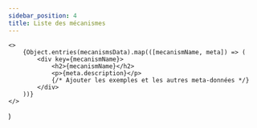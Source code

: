 ```yaml
---
sidebar_position: 4
title: Liste des mécanismes
---
```


<!-- We should find a way to better integrate this generated Markdown document
with Docusaurus navigation but I couldn't find any. I asked the question to the
Docusaurus community https://github.com/facebook/docusaurus/discussions/6009
-->


	<>
		{Object.entries(mecanismsData).map(([mecanismName, meta]) => (
			<div key={mecanismName}>
				<h2>{mecanismName}</h2>
				<p>{meta.description}</p>
				{/* Ajouter les exemples et les autres meta-données */}
			</div>
		))}
	</>
)

<MechanismsList />
